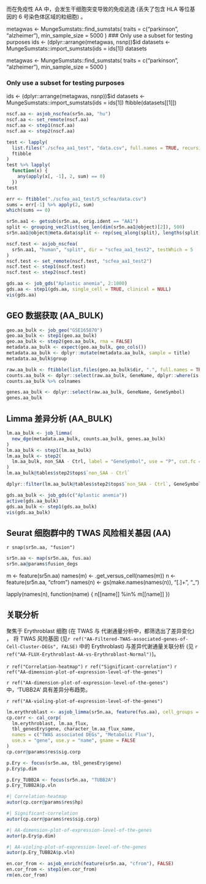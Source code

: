 

而在免疫性 AA 中，会发生干细胞突变导致的免疫逃逸 (丢失了包含 HLA 等位基因的 6 号染色体区域的粒细胞) 。

metagwas <- MungeSumstats::find_sumstats(
  traits = c("parkinson", "alzheimer"),
  min_sample_size = 5000
)
### Only use a subset for testing purposes
ids <- (dplyr::arrange(metagwas, nsnp))$id
datasets <- MungeSumstats::import_sumstats(ids = ids[1])
datasets


metagwas <- MungeSumstats::find_sumstats(
  traits = c("parkinson", "alzheimer"),
  min_sample_size = 5000
)

### Only use a subset for testing purposes
ids <- (dplyr::arrange(metagwas, nsnp))$id
datasets <- MungeSumstats::import_sumstats(ids = ids[1])
ftibble(datasets[[1]])

```r
nscf.aa <- asjob_nscfea(sr5n.aa, "hu")
nscf.aa <- set_remote(nscf.aa)
nscf.aa <- step1(nscf.aa)
nscf.aa <- step2(nscf.aa)

test <- lapply(
  list.files("./scfea_aa1_test", "data.csv", full.names = TRUE, recursive = TRUE),
  ftibble
)
test %>% lapply(
  function(x) {
    any(apply(x[, -1], 2, sum) == 0)
  })
test

err <- ftibble("./scfea_aa1_test/5_scfea/data.csv")
sums = err[-1] %>% apply(2, sum)
which(sums == 0)
```

```r
sr5n.aa1 <- getsub(sr5n.aa, orig.ident == "AA1")
split <- grouping_vec2list(seq_len(dim(sr5n.aa1@object)[2]), 500)
sr5n.aa1@object@meta.data$split <- rep(seq_along(split), lengths(split))

```


```r
nscf.test <- asjob_nscfea(
  sr5n.aa1, "human", "split", dir = "scfea_aa1_test2", testWhich = 5
)
nscf.test <- set_remote(nscf.test, "scfea_aa1_test2")
nscf.test <- step1(nscf.test)
nscf.test <- step2(nscf.test)
```


```r
gds.aa <- job_gds("Aplastic anemia", 2:1000)
gds.aa <- step1(gds.aa, single_cell = TRUE, clinical = NULL)
vis(gds.aa)
```


## GEO 数据获取 (AA_BULK)

```r
geo.aa_bulk <- job_geo("GSE165870")
geo.aa_bulk <- step1(geo.aa_bulk)
geo.aa_bulk <- step2(geo.aa_bulk, rna = FALSE)
metadata.aa_bulk <- expect(geo.aa_bulk, geo_cols())
metadata.aa_bulk <- dplyr::mutate(metadata.aa_bulk, sample = title)
metadata.aa_bulk$group

raw.aa_bulk <- ftibble(list.files(geo.aa_bulk$dir, ".", full.names = TRUE))
counts.aa_bulk <- dplyr::select(raw.aa_bulk, GeneName, dplyr::where(is.integer))
counts.aa_bulk %>% colnames

genes.aa_bulk <- dplyr::select(raw.aa_bulk, GeneName, GeneSymbol)
genes.aa_bulk
```

## Limma 差异分析 (AA_BULK)

```r
lm.aa_bulk <- job_limma(
  new_dge(metadata.aa_bulk, counts.aa_bulk, genes.aa_bulk)
)
lm.aa_bulk <- step1(lm.aa_bulk)
lm.aa_bulk <- step2(
  lm.aa_bulk, non_SAA - Ctrl, label = "GeneSymbol", use = "P", cut.fc = .3
)
lm.aa_bulk@tables$step2$tops$`non_SAA - Ctrl`

dplyr::filter(lm.aa_bulk@tables$step2$tops$`non_SAA - Ctrl`, GeneSymbol %in% tbl_genesEry$gene)

```


```r
gds.aa_bulk <- job_gds(c("Aplastic anemia"))
active(gds.aa_bulk)
gds.aa_bulk <- step1(gds.aa_bulk)
vis(gds.aa_bulk)
```


## Seurat 细胞群中的 TWAS 风险相关基因 (AA)

`r snap(sr5n.aa, "fusion")`

```r
sr5n.aa <- map(sr5n.aa, fus.aa)
sr5n.aa@params$fusion_degs
```

m <- feature(sr5n.aa)
names(m) <- .get_versus_cell(names(m))
n <- feature(sr5n.aa, "cfrom")
names(n) <- gs(make.names(names(n)), "[.]+", "_")

lapply(names(n), 
  function(name) {
    n[[name]] %in% m[[name]]
  })


## 关联分析

聚焦于 Erythroblast 细胞 (在 TWAS 与 代谢通量分析中，都筛选出了差异变化) ，
将 TWAS 风险基因 (见`r ref("AA-Filtered-TWAS-associated-genes-of-Cell-Cluster-DEGs", FALSE)` 中的 Erythroblast)
与差异代谢通量关联分析 (见 `r ref("AA-FLUX-Erythroblast-AA-vs-Erythroblast-Normal")`)。

`r ref("Correlation-heatmap")` 
`r ref("Significant-correlation")` 
`r ref("AA-dimension-plot-of-expression-level-of-the-genes")` 

`r ref("AA-dimension-plot-of-expression-level-of-the-genes")` 中，'TUBB2A' 具有差异分布趋势。

`r ref("AA-violing-plot-of-expression-level-of-the-genes")`
<!-- LEGEND_END -->

```r
lm.erythroblast <- asjob_limma(sr5n.aa, feature(fus.aa), cell_groups = "Erythroblast")
cp.corr <- cal_corp(
  lm.erythroblast, lm.aa_flux,
  tbl_genesEry$gene, character_lm.aa_flux_name,
  names = c("TWAS associated DEGs", "Metabolic Flux"),
  use.x = "gene", use.y = "name", gname = FALSE
)
cp.corr@params$res$sig.corp
```

```r
p.Ery <- focus(sr5n.aa, tbl_genesEry$gene)
p.Ery$p.dim

p.Ery_TUBB2A <- focus(sr5n.aa, "TUBB2A")
p.Ery_TUBB2A$p.vln
```

```r
#| Correlation-heatmap
autor(cp.corr@params$res$hp)
```


```r
#| Significant-correlation
autor(cp.corr@params$res$sig.corp)
```


```r
#| AA-dimension-plot-of-expression-level-of-the-genes
autor(p.Ery$p.dim)
```


```r
#| AA-violing-plot-of-expression-level-of-the-genes
autor(p.Ery_TUBB2A$p.vln)
```


```r
en.cor_from <- asjob_enrich(feature(sr5n.aa, "cfrom"), FALSE)
en.cor_from <- step1(en.cor_from)
rm(en.cor_from)
```
